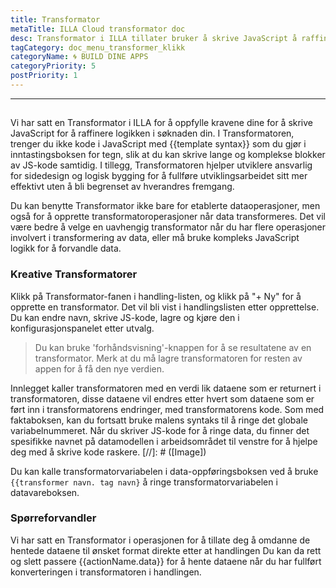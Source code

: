 ```yaml
---
title: Transformator
metaTitle: ILLA Cloud transformator doc
desc: Transformator i ILLA tillater bruker å skrive JavaScript å raffinere programlogikken
tagCategory: doc_menu_transformer_klikk
categoryName: 🌀 BUILD DINE APPS
categoryPriority: 5
postPriority: 1
---
```


* * *

## <h2 hidden>Transformer</h2>

Vi har satt en Transformator i ILLA for å oppfylle kravene dine for å skrive JavaScript for å raffinere logikken i søknaden din. I Transformatoren, trenger du ikke kode i JavaScript med {{template syntax}} som du gjør i inntastingsboksen for tegn, slik at du kan skrive lange og komplekse blokker av JS-kode samtidig. I tillegg, Transformatoren hjelper utviklere ansvarlig for sidedesign og logisk bygging for å fullføre utviklingsarbeidet sitt mer effektivt uten å bli begrenset av hverandres fremgang.

Du kan benytte Transformator ikke bare for etablerte dataoperasjoner, men også for å opprette transformatoroperasjoner når data transformeres. Det vil være bedre å velge en uavhengig transformator når du har flere operasjoner involvert i transformering av data, eller må bruke kompleks JavaScript logikk for å forvandle data.

### Kreative Transformatorer

Klikk på Transformator-fanen i handling-listen, og klikk på "+ Ny" for å opprette en transformator. Det vil bli vist i handlingslisten etter opprettelse. Du kan endre navn, skrive JS-kode, lagre og kjøre den i konfigurasjonspanelet etter utvalg.

> Du kan bruke 'forhåndsvisning'-knappen for å se resultatene av en transformator. Merk at du må lagre transformatoren for resten av appen for å få den nye verdien.

Innlegget kaller transformatoren med en verdi lik dataene som er returnert i transformatoren, disse dataene vil endres etter hvert som dataene som er ført inn i transformatorens endringer, med transformatorens kode. Som med faktaboksen, kan du fortsatt bruke malens syntaks til å ringe det globale variabelnummeret. Når du skriver JS-kode for å ringe data, du finner det spesifikke navnet på datamodellen i arbeidsområdet til venstre for å hjelpe deg med å skrive kode raskere.
[//]\: # ([Image])

Du kan kalle transformatorvariabelen i data-oppføringsboksen ved å bruke `{{transformer navn. tag navn}` å ringe transformatorvariabelen i datavareboksen.

### Spørreforvandler

Vi har satt en Transformator i operasjonen for å tillate deg å omdanne de hentede dataene til ønsket format direkte etter at handlingen Du kan da rett og slett passere {{actionName.data}} for å hente dataene når du har fullført konverteringen i transformatoren i handlingen.
